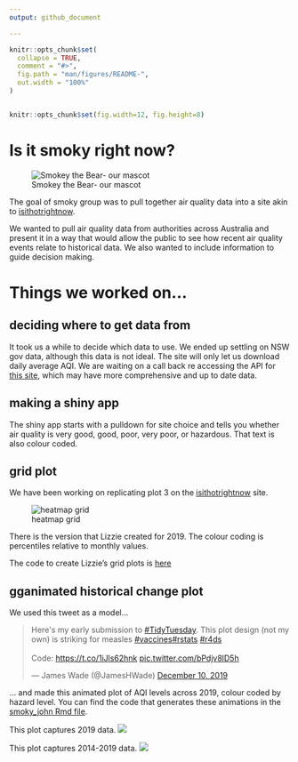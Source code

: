```yaml
---
output: github_document

---
```


<!-- README.md is generated from README.Rmd. Please edit that file -->

```r
knitr::opts_chunk$set(
  collapse = TRUE,
  comment = "#>",
  fig.path = "man/figures/README-",
  out.width = "100%"
)


knitr::opts_chunk$set(fig.width=12, fig.height=8) 
```

# Is it smoky right now?

<!-- badges: start -->
<!-- badges: end -->

![Smokey the Bear- our mascot](https://upload.wikimedia.org/wikipedia/commons/e/e7/Uncle_Sam_style_Smokey_Bear_Only_You.jpg)

The goal of smoky group was to pull together air quality data into a site akin to [isithotrightnow](https://isithotrightnow.com/). 

We wanted to pull air quality data from authorities across Australia and present it in a way that would allow the public to see how recent air quality events relate to historical data. We also wanted to include information to guide decision making.  

# Things we worked on...

## deciding where to get data from

It took us a while to decide which data to use. We ended up settling on NSW gov data, although this data is not ideal. The site will only let us download daily average AQI. We are waiting on a call back re accessing the API for [this site](https://aqicn.org/city/australia/nsw/randwick/sydney-east/), which may have more comprehensive and up to date data. 


## making a shiny app 

The shiny app starts with a pulldown for site choice and tells you whether air quality is very good, good, poor, very poor, or hazardous. That text is also colour coded. 

## grid plot

We have been working on replicating plot 3 on the [isithotrightnow](https://isithotrightnow.com/) site. 


![heatmap grid](https://isithotrightnow.com/output/066062/heatmap.png)

There is the version that Lizzie created for 2019. The colour coding is percentiles relative to monthly values. 


The code to create Lizzie's grid plots is [here](/R/grid_plot.R) 

## gganimated historical change plot

We used this tweet as a model...

<blockquote class="twitter-tweet"><p lang="en" dir="ltr">Here&#39;s my early submission to <a href="https://twitter.com/hashtag/TidyTuesday?src=hash&amp;ref_src=twsrc%5Etfw">#TidyTuesday</a>. This plot design (not my own) is striking for measles <a href="https://twitter.com/hashtag/vaccines?src=hash&amp;ref_src=twsrc%5Etfw">#vaccines</a><a href="https://twitter.com/hashtag/rstats?src=hash&amp;ref_src=twsrc%5Etfw">#rstats</a> <a href="https://twitter.com/hashtag/r4ds?src=hash&amp;ref_src=twsrc%5Etfw">#r4ds</a><br><br>Code: <a href="https://t.co/1iJls62hnk">https://t.co/1iJls62hnk</a> <a href="https://t.co/bPdjv8lD5h">pic.twitter.com/bPdjv8lD5h</a></p>&mdash; James Wade (@JamesHWade) <a href="https://twitter.com/JamesHWade/status/1204223471519256577?ref_src=twsrc%5Etfw">December 10, 2019</a></blockquote> <script async src="https://platform.twitter.com/widgets.js" charset="utf-8"></script>

... and made this animated plot of AQI levels across 2019, colour coded by hazard level. You can find the code that generates these animations in the [smoky_john Rmd file](smoky_john2.Rmd). 

This plot captures 2019 data. 
![](aqi_nsw.gif)

This plot captures 2014-2019 data. 
![](aqi_nsw_since2014.gif)